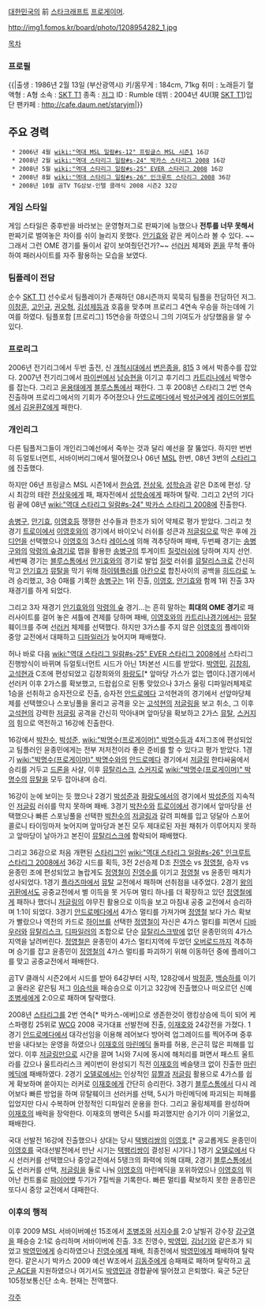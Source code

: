 [[대한민국]]의 前 [[스타크래프트]] [[프로게이머]].

http://img1.fomos.kr/board/photo/1208954282_1.jpg

[[목차]]

=== 프로필 ===
{{|출생 : 1986년 2월 13일 (부산광역시)
키/몸무게 : 184cm, 71kg
취미 : 노래듣기
혈액형 : A형
소속 : [[SKT T1]]
종족 : [[저그]]
ID  : Rumble
데뷔 : 2004년 4U(現 [[SKT T1]])입단
팬카페 : http://cafe.daum.net/staryjm|}}

== 주요 경력 ==
  * 2006년 4월 [[wiki:"역대 MSL 일람#s-12" 프링글스 MSL 시즌1]] 16강
  * 2008년 2월 [[wiki:"역대 스타리그 일람#s-24" 박카스 스타리그 2008]] 16강
  * 2008년 5월 [[wiki:"역대 스타리그 일람#s-25" EVER 스타리그 2008]] 16강
  * 2008년 8월 [[wiki:"역대 스타리그 일람#s-26" 인크루트 스타리그 2008]] 36강
  * 2008년 10월 곰TV TG삼보-인텔 클래식 2008 시즌2 32강

=== 게임 스타일 ===
게임 스타일은 중후반을 바라보는 운영형저그로 판짜기에 능했으나 '''전투를 너무 못해서''' 판짜기로 벌여놓은 차이를 쉬이 늘리지 못했다. [[안기효]]와 같은 케이스라 볼 수 있다. ~~그래서 그런 OME 경기를 둘이서 같이 보여줬던건가?~~ 선[[러커]] 체제와 [[퀸]]을 무척 좋아하여 패러사이트를 자주 활용하는 모습을 보였다.

=== 팀플레이 전담 ===
순수 [[SKT T1]] 선수로서 팀플레이가 존재하던 08시즌까지 묵묵히 팀플을 전담하던 저그. [[이창훈]], [[고인규]], [[권오혁]], [[김성제]]등과 호흡을 맞추며 프로리그 4연속 우승을 하는데에 기여를 하였다. 팀플포함 [프로리그] 15연승을 하였으니 그의 기여도가 상당했음을 알 수 있다. 

=== 프로리그 ===
2006년 전기리그에서 두번 출전, 신 [[개척시대]]에서 [[변은종]]을, [[815]] 3 에서 박종수를 잡았다. 2007년 전기리그에서 [[파이썬]]에서 [[남승현]]을 이기고 후기리그 [[카트리나]]에서 박명수를 잡는다. 그리고 [[윤용태]]에게 [[블루스톰]]에서 패한다. 그 후 2008년 스타리그 2번 연속 진출하며 프로리그에서의 기회가 주어졌으나 [[안드로메다]]에서 [[박성균]]에게 [[레이드어썰트]]에서 [[김윤환]]Z에게 패한다.

=== 개인리그 ===
다른 팀플저그들이 개인리그예선에서 죽쑤는 것과 달리 예선을 잘 뚫었다. 하지만 번번히 듀얼토너먼트, 서바이버리그에서 떨어졌으나 06년 [[MSL]] 한번, 08년 3번의 [[스타리그]]에 진출했다.

하지만 06년 프링글스 MSL 시즌1에서 [[한승엽]], [[전상욱]], [[성학승]]과 같은 D조에 편성. 당시 최강의 테란 [[전상욱]]에게 패, 패자전에서 [[성학승]]에게 패하며 탈락. 그리고 2년의 기다림 끝에 08년 [[wiki:"역대 스타리그 일람#s-24" 박카스 스타리그 2008]]에 진출한다.

[[송병구]], [[안기효]], [[이영호]]등 쟁쟁한 선수들과 한조가 되어 약체로 평가 받았다. 그리고 첫경기 [[트로이]]에서 [[이영호]]와의 경기에서 바이오닉 러쉬를 성큰과 [[저글링]]으로 막은 후에 [[가디언]]을 선택했으나 [[이영호]]의 3스타 [[레이스]]에 의해 격추당하며 패배, 두번째 경기는 [[송병구]]와의 [[악령의 숲]]경기로 맵을 활용한 [[송병구]]의 투게이트 [[질럿]]러쉬에 당하며 지지 선언. 세번째 경기는 [[블루스톰]]에서 [[안기효]]와의 경기로 발업 [[질럿]] 러쉬를 [[뮤탈리스크]]로 간신히 막고 [[안기효]]가 [[뮤탈]]을 막기 위해 [[하이템플러]]를 [[아칸]]으로 합친사이의 공백을 [[히드라]]로 노려 승리했고, 3승 0패를 기록한 [[송병구]]는 1위 진출, [[이영호]], [[안기효]]와 함께 1위 진출 3자 재경기를 하게 되었다.

그리고 3자 재경기 [[안기효]]와의 [[악령의 숲]] 경기...는 흔히 말하는 '''희대의 OME 경기'''로 패러사이트를 걸어 놓은 셔틀에 견제를 당하며 패배, [[이영호]]와의 [[카트리나]]경기에서는 [[뮤탈]] 훼이크를 주며 선[[러커]] 체제를 선택했다. 하지만 3가스를 주지 않은 [[이영호]]의 플레이와 중앙 교전에서 대패하고 [[디파일러]]가 늦어지며 패배했다.

허나 바로 다음 [[wiki:"역대 스타리그 일람#s-25" EVER 스타리그 2008]]에서 스타리그 진행방식이 바뀌며 듀얼토너먼트 시드가 아닌 1차본선 시드를 받았다. [[박영민]], [[김창희]], [[고석현]]과 C조에 편성되었고 김창희와의 [[화랑도]][* 앞마당 가스가 없는 맵이다.]경기에서 선러커 이후 2가스를 확보했고, 드랍쉽으로 된통 맞았으나 3가스 울링 디파일러체제로 1승을 선취하고 승자전으로 진출, 승자전 [[안드로메다]] 고석현과의 경기에서 선앞마당체제를 선택했으나 스포닝풀을 올리고 공격을 오는 [[고석현]]의 [[저글링]]을 보고 취소, 그 이후 [[고석현]]의 강력한 [[저글링]] 공격을 간신히 막아내며 앞마당을 확보하고 2가스 [[뮤탈]], [[스커지]]의 힘으로 역전하고 16강에 진출한다.

16강에서 [[박찬수]], [[박성준]], [[wiki:"박명수(프로게이머)" 박명수]]등과 4저그조에 편성되었고 팀플러인 윤종민에게는 전부 저저전이라 좋은 준비를 할 수 있다고 평가 받았다. 1경기 [[wiki:"박명수(프로게이머)" 박명수]]와의 [[안드로메다]] 경기에서 [[저글링]] 한타싸움에서 승리를 거두고 [[드론]]을 사살, 이후 [[뮤탈리스크]], [[스커지]]로 [[wiki:"박명수(프로게이머)" 박명수]]의 [[뮤탈]]을 모두 잡아내며 승리. 

16강이 눈에 보이는 듯 했으나 2경기 [[박성준]]과 [[화랑도]]에서의 경기에서 [[박성준]]의 지속적인 [[저글링]] 러쉬를 막지 못하며 패배. 3경기 [[박찬수]]와 [[트로이]]에서 경기에서 앞마당을 선택했으나 빠른 스포닝풀을 선택한 [[박찬수]]의 [[저글링]]과 갈려 피해를 입고 덩달아 스포어 콜로니 타이밍마저 늦어지며 앞마당과 본진 모두 제대로된 자원 채취가 이루어지지 못하고 앞마당이 날아가고 본진이 [[뮤탈리스크]]에 함락되어 패배했다.

그리고 36강으로 처음 개편된 [[스타리그]]인 [[wiki:"역대 스타리그 일람#s-26" 인크루트 스타리그 2008]]에서 36강 시드를 획득, 3전 2선승제 D조 [[진영수]] vs [[정영철]], 승자 vs 윤종민 조에 편성되었고 놀랍게도 [[정영철]]이 [[진영수]]를 이기고 [[정영철]] vs 윤종민 매치가 성사되었다. 1경기 [[플라즈마]]에서 [[뮤탈]] 교전에서 패하며 선취점을 내주었다. 2경기 [[왕의 귀환]]에서도 공중교전에서 별 이득을 못 거두며 멀티 하나를 더 확장하고 있던 [[정영철]]에게 패하나 했더니 [[저글링]]의 야무진 활용으로 이득을 보고 마침내 공중 교전에서 승리하며 1:1이 되었다. 3경기 [[안드로메다]]에서 4가스 멀티를 가져가며 [[정영철]] 보다 가스 확보가 빨랐으나 역전의 카드로 [[하이브]]를 선택한 [[정영철]]이 자신은 4가스 멀티를 피면서 [[디바우러]]와 [[뮤탈리스크]], [[디파일러]]의 조합으로 단순 [[뮤탈리스크]]밖에 없던 윤종민의의 4가스 지역을 날려버린다. [[정영철]]은 윤종민이 4가스 멀티지역에 두었던 [[오버로드]]까지 격추하며 승기를 잡고 윤종민이 [[정영철]]의 4가스 멀티를 파괴하기 위해 이동하던 중에 플레이그를 맞고 공중교전에서 패배한다.

곰TV 클래식 시즌2에서 시드를 받아 64강부터 시작, 128강에서 [[박정훈]], [[백승하]]를 이기고 올라온 같은팀 저그 [[이승석]]을 패승승으로 이기고 32강에 진출했으나 떠오르던 신예 [[조병세]]에게 2:0으로 패하며 탈락했다.

2008년 [[스타리그]]를 2번 연속[* 박카스-에버]으로 생존한것이 랭킹상승에 득이 되어 케스파랭킹 25위로 [[WCG]] 2008 국가대표 선발전에 진출, [[이재호]]와 24강전을 가졌다. 1경기 [[안드로메다]]에서 대각선임을 이용해 레어보다 방어력 업그레이드를 찍어주며 중후반을 내다보는 운영을 하였으나 [[이재호]]의 [[마린]][[메딕]] 돌파를 허용, 은근히 많은 피해를 입었다. 이후 [[저글링]]만으로 시간을 끌며 1시와 7시에 동시에 해처리를 펴면서 패스트 울트라를 갔으나 울트라리스크 케이번이 완성되기 직전 [[이재호]]의 베슬탱크 없이 진출한 [[마린]][[메딕]]에 패배하였다. 2경기 [[오델로]]에서는 인상적인 [[뮤짤]]과 [[저글링]] 활용으로 4가스를 쉽게 확보하며 쏟아지는 러커로 [[이재호]]에게 간단히 승리한다. 3경기 [[블루스톰]]에서 다시 레어보다 빠른 방업을 하며 뮤탈훼이크 선러커를 선택, 5시가 마린메딕에 파괴되는 피해를 입었지만 다시 수복하며 안정적인 디파일러 운용을 한다. 그리고 울링체제를 완성하며 [[이재호]]의 배럭을 장악한다. 이재호의 병력은 5시를 파괴했지만 승기가 이미 기울었고, 패배한다.

국대 선발전 16강에 진출했으나 상대는 당시 [[택뱅리쌍]]의 [[이영호]].[* 공교롭게도 윤종민이 [[이영호]]를 국대선발전에서 만난 시기는 [[택뱅리쌍]]이 결성된 시기다.] 1경기 [[오델로]]에서 다시 선러커를 선택했으나 중앙교전에서 5탱크의 화력에 의해 대패, 2경기 [[블루스톰]]에서도 선러커를 선택, [[저글링]]을 둘로 나눠 [[이영호]]의 마린메딕을 포위하였으나 [[이영호]]의 뛰어난 컨트롤로 [[파이어뱃]] 두기가 7킬씩을 기록한다. 빠른 멀티를 확보하지 못한 윤종민은 또다시 중앙 교전에서 대패한다.

=== 이후의 행적 ===
이후 2009 MSL 서바이버예선 15조에서 [[조병조]]와 [[서지수]]를 2:0 날빌귀 강수장 [[강구열]]을 패승승 2:1로 승리하며 서바이버에 진출. 3조 진영수, [[박영민]], [[김남기]]와 같은조가 되었고 [[박영민]]에게 승리하였으나 [[진영수]]에게 패배, 최종전에서 [[박영민]]에게 패배하여 탈락한다. 같은시기 박카스 2009 예선 W조에서 [[김동주]]에게 승패패로 패하며 탈락하고 [[공군 ACE]]을 지원하였으나 여기서도 [[박영민]]과 경합끝에 떨어졌고 은퇴했다. 육군 5군단 105정보통신단 소속. 현재는 전역했다.

[[각주]]
